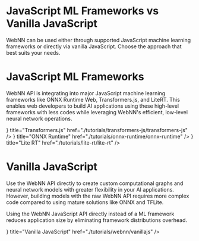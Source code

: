 

# JavaScript ML Frameworks vs Vanilla JavaScript

WebNN can be used either through supported JavaScript machine learning frameworks or directly via vanilla JavaScript. Choose the approach that best suits your needs.

<ArchitectureDiagram />

# JavaScript ML Frameworks

WebNN API is integrating into major JavaScript machine learning frameworks like ONNX Runtime Web, Transformers.js, and LiteRT. This enables web developers to build AI applications using these high-level frameworks with less codes while leveraging WebNN's efficient, low-level neural network operations.

<Cards className="quick-start-card">
  <Cards.Card
    icon={<TransformersJsIcon />}
    title="Transformers.js"
    href="./tutorials/transformers-js/transformers-js"
  />
  <Cards.Card
    icon={<OnnxRuntimeIcon />}
    title="ONNX Runtime"
    href="./tutorials/onnx-runtime/onnx-runtime"
  />
  <Cards.Card
    icon={<LiteRTIcon />}
    title="Lite RT"
    href="./tutorials/lite-rt/lite-rt"
  />
</Cards>

# Vanilla JavaScript

Use the WebNN API directly to create custom computational graphs and neural network models with greater flexibility in your AI applications. However, building models with the raw WebNN API requires more complex code compared to using mature solutions like ONNX and TFLite.

Using the WebNN JavaScript API directly instead of a ML framework reduces application size by eliminating framework distributions overhead.

<Cards className="quick-start-card">
  <Cards.Card
    icon={<WebNNIcon />}
    title="Vanilla JavaScript"
    href="./tutorials/webnn/vanillajs"
  />
</Cards>
 